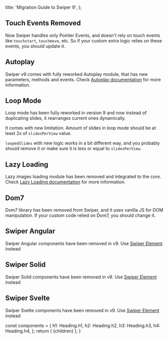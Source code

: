 
  title: 'Migration Guide to Swiper 9',
};

## Touch Events Removed

Now Swiper handles only Pointer Events, and doesn't rely on touch events like `touchstart`, `touchmove`, etc. So if your custom extra logic relies on these events, you should update it.

## Autoplay

Swiper v9 comes with fully reworked Autoplay module, that has new parameters, methods and events. Check <a href="/swiper-api#autoplay">Autoplay documentation</a> for more information.

## Loop Mode

Loop mode has been fully reworked in version 9 and now instead of duplicating slides, it rearranges current ones dynamically.

It comes with new limitation. Amount of slides in loop mode should be at least 2x of `slidesPerView` value.

`loopedSlides` with new logic works in a bit different way, and you probably should remove it or make sure it is less or equal to `slidesPerView`.

## Lazy Loading

Lazy images loading module has been removed and integrated to the core. Check <a href="/swiper-api#lazy-loading">Lazy Loading documentation</a> for more information.

## Dom7

Dom7 library has been removed from Swiper, and it uses vanilla JS for DOM manipulation. If your custom code relied on Dom7, you should change it.

## Swiper Angular

Swiper Angular components have been removed in v9. Use <a href="/element">Swiper Element</a> instead

## Swiper Solid

Swiper Solid components have been removed in v9. Use <a href="/element">Swiper Element</a> instead

## Swiper Svelte

Swiper Svelte components have been removed in v9. Use <a href="/element">Swiper Element</a> instead

  const components = {
    h1: Heading.h1,
    h2: Heading.h2,
    h3: Heading.h3,
    h4: Heading.h4,
  };
  return (
    <MDXProvider components={components}>
      <WithSidebarLayout meta={meta}>{children}</WithSidebarLayout>
    </MDXProvider>
  );
}
